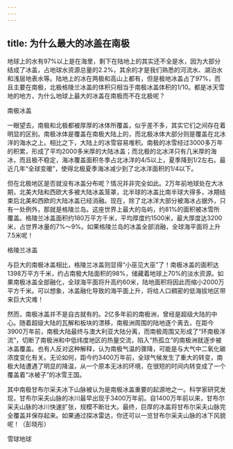 ```yaml
---
---
---
```

title: 为什么最大的冰盖在南极
---




地球上的水有97%以上是在海里，剩下在陆地上的其实还不全是水，因为大部分结成了冰盖，占地球水资源总量的2.2%，其余的才是我们熟悉的河流水、湖泊水和浅层地表水等。陆地上的冰在两极和高山上都有，但是极地冰盖占了97%，而且主要在南极，北极格陵兰冰盖的体积只相当于南极冰盖体积的1/10。都是冰天雪地的地方，为什么地球上最大的冰盖在南极而不在北极呢？

南极冰盖



一眼望去，南极和北极都被厚厚的冰体所覆盖，似乎差不多，其实它们之间存在着明显的区别。南极冰体是覆盖在南极大陆上的，而北极冰体大部分则是覆盖在北冰洋的海水之上。相比之下，大陆上的冰雪容易堆积。南极的冰雪经过3000多万年的积累，形成了平均2000多米厚的大陆冰盖；而北极的北冰洋只有几米厚的海冰，而且极不稳定，海冰覆盖面积冬季占北冰洋的4/5以上，夏季降到1/2左右。最近几年“全球变暖”，使得北极夏季海冰减少到了北冰洋面积的1/4以下。



但在北极地区是否就没有冰盖分布呢？情况并非完全如此。2万年前地球处在大冰期，北美大陆和西欧大多被大陆冰盖笼罩，北半球的冰盖比南半球大得多，冰期结束后北美和西欧的大陆冰盖已经消融。现在，除了北冰洋大部分被海冰占据外，只有一处例外，那就是格陵兰岛。这座世界上最大的岛屿，约81%的面积被冰雪所覆盖。格陵兰冰盖面积约180万平方千米，平均厚度约1500米，最大厚度达3200米，占世界冰量的7%～9%。如果格陵兰岛的冰盖全部消融，全球海平面将上升7.5米呢！

格陵兰冰盖



与巨大的南极冰盖相比，格陵兰冰盖则显得“小巫见大巫”了！南极冰盖的面积达1398万平方千米，约占南极大陆面积的98%，储藏着地球上70%的淡水资源。如果南极冰盖全部融化，全球海平面将升高约60米，陆地面积将因此而缩小2000万平方千米。可以想象，冰盖融化导致的海平面上升，将给人口稠密的低海拔地区带来巨大灾难！

然而，南极冰盖并不是自古就有的。2亿多年前的南极洲，曾经是超级大陆的中心。随着超级大陆的瓦解和板块的漂移，南极洲周围的陆地逐个离去，在距今3900万年前，南极大陆最终与澳大利亚大陆分离，而南极周围又形成了“环南极洋流”，切断了南极洲和中低纬度地区的热量交流，陷入“热孤立”的南极洲就逐步被冰盖覆盖。也有人反对这种解释，认为南极气温的骤降，可能是与大气中二氧化碳浓度变化有关。无论如何，距今约3400万年前，全球气候发生了重大的转变，南极大陆遭遇了明显的降温，从一个原本无冰的环境，在很短的时间内转变成了一个覆盖着“冰被子”的冰雪王国。

其中南极甘布尔采夫冰下山脉被认为是南极冰盖重要的起源地之一。科学家研究发现，甘布尔采夫山脉的冰川最早出现于3400万年前。自1400万年前以来，甘布尔采夫山脉的冰川快速扩张，规模不断壮大。最终，巨厚的冰盖将甘布尔采夫山脉完全覆盖并保存起来。如果通过探冰雷达，你还可以一览甘布尔采夫山脉的冰下风貌呢！（彭晓彤）

雪球地球